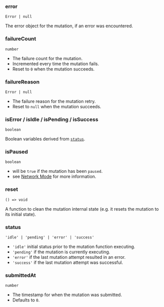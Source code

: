 
### error

`Error | null`

The error object for the mutation, if an error was encountered.

### failureCount

`number`

- The failure count for the mutation.
- Incremented every time the mutation fails.
- Reset to `0` when the mutation succeeds.

### failureReason

`Error | null`

- The failure reason for the mutation retry.
- Reset to `null` when the mutation succeeds.

### isError / isIdle / isPending / isSuccess

`boolean`

Boolean variables derived from [`status`](#status).

### isPaused

`boolean`

- will be `true` if the mutation has been `paused`.
- see [Network Mode](https://tanstack.com/query/v5/docs/react/guides/network-mode) for more information.

### reset

`() => void`

A function to clean the mutation internal state (e.g. it resets the mutation to its initial state).

### status

`'idle' | 'pending' | 'error' | 'success'`

- `'idle'` initial status prior to the mutation function executing.
- `'pending'` if the mutation is currently executing.
- `'error'` if the last mutation attempt resulted in an error.
- `'success'` if the last mutation attempt was successful.

### submittedAt

`number`

- The timestamp for when the mutation was submitted.
- Defaults to `0`.
